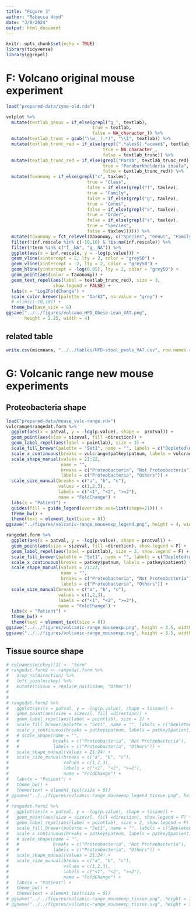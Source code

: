 ```yaml
---
title: "Figure 3"
author: "Rebecca Hoyd"
date: "3/8/2024"
output: html_document
---
```


```r
knitr::opts_chunk$set(echo = TRUE)
library(tidyverse)
library(ggrepel)
```


# F: Volcano original mouse experiment

```r
load("prepared-data/zymo-old.rda")
```

```r
volplot %>%
  mutate(textlab_genus = if_else(grepl("g_", textlab),
                                 true = textlab,
                                 false = NA_character_)) %>%
  mutate(textlab_trunc = gsub("\\w__(.*)", "\\1", textlab)) %>%
  mutate(textlab_trunc_red = if_else(grepl(".*ales$|.*aceae$", textlab_trunc),
                                     true = NA_character_,
                                     false = textlab_trunc)) %>%
  mutate(textlab_trunc_red = if_else(grepl("Parab", textlab_trunc_red),
                                     true = "Paraburkholderia insula",
                                     false = textlab_trunc_red)) %>%
  mutate(Taxonomy = if_else(grepl("c", taxlev),
                               true = "Class",
                               false = if_else(grepl("f", taxlev),
                               true = "Family",
                               false = if_else(grepl("g", taxlev),
                               true = "Genus",
                               false = if_else(grepl("o", taxlev),
                               true = "Order",
                               false = if_else(grepl("s", taxlev),
                               true = "Species",
                               false = taxlev)))))) %>%
  mutate(Taxonomy = fct_relevel(Taxonomy, c("Species", "Genus", "Family", "Order", "Class"))) %>%
  filter(!inf.rescale %in% c(-10,10) & !is.na(inf.rescale)) %>%
  filter(!term %in% c("f__NA", "g__NA")) %>%
  ggplot(aes(x = inf.rescale, y = -log(p.value))) +
  geom_vline(xintercept = 2, lty = 2, color = "grey50") +
  geom_vline(xintercept = -2, lty = 2, color = "grey50") +
  geom_hline(yintercept = -log(0.05), lty = 2, color = "grey50") +
  geom_point(aes(color = Taxonomy)) +
  geom_text_repel(aes(label = textlab_trunc_red), size = 3,
                  show.legend = FALSE) +
  labs(x = "Log2FoldChange") +
  scale_color_brewer(palette = "Dark2", na.value = "grey") +
  # xlim(c(-10,10)) +
  theme_bw(base_size = 8)
ggsave("../../figures/volcano_HFD_Obese-Lean_VAT.png",
       height = 2.25, width = 4)
```

## related table

```r
write.csv(micmeans, "../../tables/HFD-stool_pvals_VAT.csv", row.names = F)
```

# G: Volcanic range new mouse experiments

## Proteobacteria shape

```r
load("prepared-data/mouse_vulc-range.rda")
vulcrange$rangedat.form %>%
  ggplot(aes(x = patval, y = -log(p.value), shape =  protval)) +
  geom_point(aes(size = sizeval, fill =direction)) +
  geom_label_repel(aes(label = pointlab), size = 3) +
  scale_fill_brewer(palette = "Set1", name = "", labels = c("Depleted\nin Obese", "Enriched\nin Obese")) +
  scale_x_continuous(breaks = vulcrange$patkey$patnum, labels = vulcrange$patkey$patient) +
  scale_shape_manual(values = 21:22,
                     name = "",
                     breaks = c("Proteobacteria", "Not Proteobacteria"),
                     labels = c("Proteobacteria", "Others")) +
  scale_size_manual(breaks = c("a", "b", "c"), 
                    values = c(1,2,3), 
                    labels = c("<1", "<2", ">=2"),
                    name = "FoldChange") +
  labs(x = "Patient") +
  guides(fill = guide_legend(override.aes=list(shape=21))) +
  theme_bw() +
  theme(text = element_text(size = 8))
ggsave("../figures/volcanic-range_mouseexp_legend.png", height = 4, width = 3)

rangedat.form %>%
  ggplot(aes(x = patval, y = -log(p.value), shape = protval)) +
  geom_point(aes(size = sizeval, fill =direction), show.legend = F) +
  geom_label_repel(aes(label = pointlab), size = 2, show.legend = F) +
  scale_fill_brewer(palette = "Set1", name = "", labels = c("Depleted\nin Obese", "Enriched\nin Obese")) +
  scale_x_continuous(breaks = patkey$patnum, labels = patkey$patient) +
  scale_shape_manual(values = 21:22,
                     name = "",
                     breaks = c("Proteobacteria", "Not Proteobacteria"),
                     labels = c("Proteobacteria", "Others")) +
  scale_size_manual(breaks = c("a", "b", "c"), 
                    values = c(1,2,3), 
                    labels = c("<1", "<2", ">=2"),
                    name = "FoldChange") +
  labs(x = "Patient") +
  theme_bw() +
  theme(text = element_text(size = 8))
ggsave("../../figures/volcanic-range_mouseexp.png", height = 3.5, width = 3.5)
ggsave("../../figures/volcanic-range_mouseexp.svg", height = 3.5, width = 3.5)
```

## Tissue source shape

```r
# colnames(mickey)[1] <- "term"
# rangedat.form2 <- rangedat.form %>%
#   drop_na(direction) %>%
#   left_join(mickey) %>%
#   mutate(tissue = replace_na(tissue, "Other"))
# 
# 
# rangedat.form2 %>%
#   ggplot(aes(x = patval, y = -log(p.value), shape = tissue)) +
#   geom_point(aes(size = sizeval, fill =direction)) +
#   geom_label_repel(aes(label = pointlab), size = 3) +
#   scale_fill_brewer(palette = "Set1", name = "", labels = c("Depleted\nin Obese", "Enriched\nin Obese")) +
#   scale_x_continuous(breaks = patkey$patnum, labels = patkey$patient) +
#   # scale_shape(name = "",
#   #             breaks = c("Proteobacteria", "Not Proteobacteria"), 
#   #             labels = c("Proteobacteria", "Others")) +
#   scale_shape_manual(values = 21:24) +
#   scale_size_manual(breaks = c("a", "b", "c"), 
#                     values = c(1,2,3), 
#                     labels = c("<1", "<2", ">=2"),
#                     name = "FoldChange") +
#   labs(x = "Patient") +
#   theme_bw() +
#   theme(text = element_text(size = 8))
# ggsave("../../figures/volcanic-range_mouseexp_legend_tissue.png", height = 4, width = 3)
# 
# rangedat.form2 %>%
#   ggplot(aes(x = patval, y = -log(p.value), shape = tissue)) +
#   geom_point(aes(size = sizeval, fill =direction), show.legend = F) +
#   geom_label_repel(aes(label = pointlab), size = 2, show.legend = F) +
#   scale_fill_brewer(palette = "Set1", name = "", labels = c("Depleted\nin Obese", "Enriched\nin Obese")) +
#   scale_x_continuous(breaks = patkey$patnum, labels = patkey$patient) +
#   # scale_shape(name = "",
#   #             breaks = c("Proteobacteria", "Not Proteobacteria"), 
#   #             labels = c("Proteobacteria", "Others")) +
#   scale_shape_manual(values = 21:24) +
#   scale_size_manual(breaks = c("a", "b", "c"), 
#                     values = c(1,2,3), 
#                     labels = c("<1", "<2", ">=2"),
#                     name = "FoldChange") +
#   labs(x = "Patient") +
#   theme_bw() +
#   theme(text = element_text(size = 8))
# ggsave("../../figures/volcanic-range_mouseexp_tissue.png", height = 3.5, width = 3.5)
# ggsave("../../figures/volcanic-range_mouseexp_tissue.svg", height = 3.5, width = 3.5)
```

